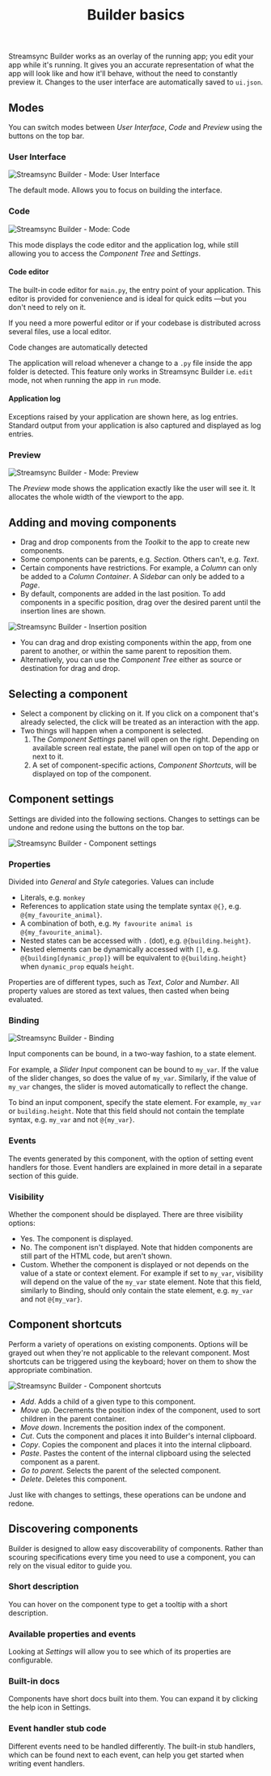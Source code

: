 ﻿---
title: "Builder basics"
---

Streamsync Builder works as an overlay of the running app; you edit your app while it's running. It gives you an accurate representation of what the app will look like and how it'll behave, without the need to constantly preview it. Changes to the user interface are automatically saved to `ui.json`.

## Modes

You can switch modes between _User Interface_, _Code_ and _Preview_ using the buttons on the top bar.

### User Interface

![Streamsync Builder - Mode: User Interface](./images/builder-basics.ui.png)

The default mode. Allows you to focus on building the interface.

### Code

![Streamsync Builder - Mode: Code](./images/builder-basics.code.png)

This mode displays the code editor and the application log, while still allowing you to access the _Component Tree_ and _Settings_.

#### Code editor

The built-in code editor for `main.py`, the entry point of your application. This editor is provided for convenience and is ideal for quick edits —but you don't need to rely on it.

If you need a more powerful editor or if your codebase is distributed across several files, use a local editor.

<Note> 

Code changes are automatically detected

The application will reload whenever a change to a `.py` file inside the app folder is detected. This feature only works in Streamsync Builder i.e. `edit` mode, not when running the app in `run` mode.

</Note>

#### Application log

Exceptions raised by your application are shown here, as log entries. Standard output from your application is also captured and displayed as log entries.

### Preview

![Streamsync Builder - Mode: Preview](./images/builder-basics.preview.png)

The _Preview_ mode shows the application exactly like the user will see it. It allocates the whole width of the viewport to the app.

## Adding and moving components

- Drag and drop components from the _Toolkit_ to the app to create new components.
- Some components can be parents, e.g. _Section_. Others can't, e.g. _Text_.
- Certain components have restrictions. For example, a _Column_ can only be added to a _Column Container_. A _Sidebar_ can only be added to a _Page_.
- By default, components are added in the last position. To add components in a specific position, drag over the desired parent until the insertion lines are shown.

![Streamsync Builder - Insertion position](./images/builder-basics.insertion.gif)

- You can drag and drop existing components within the app, from one parent to another, or within the same parent to reposition them.
- Alternatively, you can use the _Component Tree_ either as source or destination for drag and drop.

## Selecting a component

- Select a component by clicking on it. If you click on a component that's already selected, the click will be treated as an interaction with the app.
- Two things will happen when a component is selected.
  1. The _Component Settings_ panel will open on the right. Depending on available screen real estate, the panel will open on top of the app or next to it.
  2. A set of component-specific actions, _Component Shortcuts_, will be displayed on top of the component.

## Component settings

Settings are divided into the following sections. Changes to settings can be undone and redone using the buttons on the top bar.

![Streamsync Builder - Component settings](./images/builder-basics.component-settings.png)

### Properties

Divided into _General_ and _Style_ categories. Values can include

- Literals, e.g. `monkey`
- References to application state using the template syntax `@{}`, e.g. `@{my_favourite_animal}`.
- A combination of both, e.g. `My favourite animal is @{my_favourite_animal}`.
- Nested states can be accessed with `.` (dot), e.g. `@{building.height}`.
- Nested elements can be dynamically accessed with `[]`, e.g. `@{building[dynamic_prop]}` will be equivalent to `@{building.height}` when `dynamic_prop` equals `height`.

Properties are of different types, such as _Text_, _Color_ and _Number_. All property values are stored as text values, then casted when being evaluated.

### Binding

![Streamsync Builder - Binding](./images/builder-basics.binding.png)

Input components can be bound, in a two-way fashion, to a state element.

For example, a _Slider Input_ component can be bound to `my_var`. If the value of the slider changes, so does the value of `my_var`. Similarly, if the value of `my_var` changes, the slider is moved automatically to reflect the change.

To bind an input component, specify the state element. For example, `my_var` or `building.height`. Note that this field should not contain the template syntax, e.g. `my_var` and not `@{my_var}`.

### Events

The events generated by this component, with the option of setting event handlers for those. Event handlers are explained in more detail in a separate section of this guide.

### Visibility

Whether the component should be displayed. There are three visibility options:

- Yes. The component is displayed.
- No. The component isn't displayed. Note that hidden components are still part of the HTML code, but aren't shown.
- Custom. Whether the component is displayed or not depends on the value of a state or context element. For example if set to `my_var`, visibility will depend on the value of the `my_var` state element. Note that this field, similarly to Binding, should only contain the state element, e.g. `my_var` and not `@{my_var}`.

## Component shortcuts

Perform a variety of operations on existing components. Options will be grayed out when they're not applicable to the relevant component. Most shortcuts can be triggered using the keyboard; hover on them to show the appropriate combination.

![Streamsync Builder - Component shortcuts](./images/builder-basics.component-shortcuts.png)

- _Add_. Adds a child of a given type to this component.
- _Move up_. Decrements the position index of the component, used to sort children in the parent container.
- _Move down_. Increments the position index of the component.
- _Cut_. Cuts the component and places it into Builder's internal clipboard.
- _Copy_. Copies the component and places it into the internal clipboard.
- _Paste_. Pastes the content of the internal clipboard using the selected component as a parent.
- _Go to parent_. Selects the parent of the selected component.
- _Delete_. Deletes this component.

Just like with changes to settings, these operations can be undone and redone.

## Discovering components

Builder is designed to allow easy discoverability of components. Rather than scouring specifications every time you need to use a component, you can rely on the visual editor to guide you.

### Short description

You can hover on the component type to get a tooltip with a short description.

### Available properties and events

Looking at _Settings_ will allow you to see which of its properties are configurable.

### Built-in docs

Components have short docs built into them. You can expand it by clicking the help icon in Settings.

### Event handler stub code

Different events need to be handled differently. The built-in stub handlers, which can be found next to each event, can help you get started when writing event handlers.
